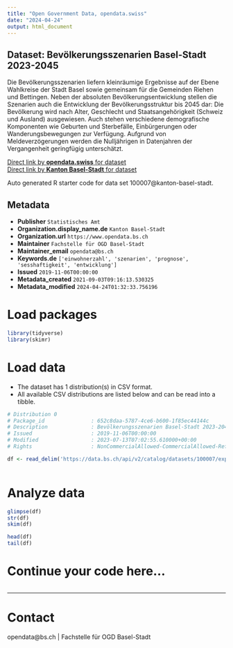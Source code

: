 ```yaml
---
title: "Open Government Data, opendata.swiss"
date: "2024-04-24"
output: html_document
---
```


## Dataset: Bevölkerungsszenarien Basel-Stadt 2023-2045

Die Bevölkerungsszenarien liefern kleinräumige Ergebnisse auf der Ebene Wahlkreise der Stadt Basel sowie gemeinsam für die Gemeinden Riehen und Bettingen. Neben der absoluten Bevölkerungsentwicklung stellen die Szenarien auch die Entwicklung der Bevölkerungsstruktur bis 2045 dar: Die Bevölkerung wird nach Alter, Geschlecht und Staatsangehörigkeit (Schweiz und Ausland) ausgewiesen. Auch stehen verschiedene demografische Komponenten wie Geburten und Sterbefälle, Einbürgerungen oder Wanderungsbewegungen zur Verfügung. Aufgrund von Meldeverzögerungen werden die Nulljährigen in Datenjahren der Vergangenheit geringfügig unterschätzt.

[Direct link by **opendata.swiss** for dataset](https://opendata.swiss/de/dataset/bevolkerungsszenarien-basel-stadt-2021-2045)<br>
[Direct link by **Kanton Basel-Stadt** for dataset](https://data.bs.ch/explore/dataset/100007/)

Auto generated R starter code for data set 100007@kanton-basel-stadt.

## Metadata

- **Publisher** `Statistisches Amt`
- **Organization.display_name.de** `Kanton Basel-Stadt`
- **Organization.url** `https://www.opendata.bs.ch`
- **Maintainer** `Fachstelle für OGD Basel-Stadt`
- **Maintainer_email** `opendata@bs.ch`
- **Keywords.de** `['einwohnerzahl', 'szenarien', 'prognose', 'sesshaftigkeit', 'entwicklung']`
- **Issued** `2019-11-06T00:00:00`
- **Metadata_created** `2021-09-03T09:16:13.530325`
- **Metadata_modified** `2024-04-24T01:32:33.756196`


# Load packages

```r

library(tidyverse)
library(skimr)

```

# Load data

-   The dataset has 1 distribution(s) in CSV format.
-   All available CSV distributions are listed below and can be read into a tibble.

```r

# Distribution 0
# Package_id               : 652c8daa-5787-4ce6-b600-1f85ec44144c
# Description              : Bevölkerungsszenarien Basel-Stadt 2023-2045 (csv)
# Issued                   : 2019-11-06T00:00:00
# Modified                 : 2023-07-13T07:02:55.610000+00:00
# Rights                   : NonCommercialAllowed-CommercialAllowed-ReferenceRequired

df <- read_delim('https://data.bs.ch/api/v2/catalog/datasets/100007/exports/csv')



```

# Analyze data

```r

glimpse(df)
str(df)
skim(df)

head(df)
tail(df)

```

# Continue your code here...

```r

```

------------------------------------------------------------------------

# Contact

opendata@bs.ch | Fachstelle für OGD Basel-Stadt

